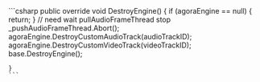 <PlatformWrapper platform="unity">
    ```csharp
    public override void DestroyEngine()
    {
        if (agoraEngine == null)
        {
            return;
        }
        // need wait pullAudioFrameThread stop 
        _pushAudioFrameThread.Abort();
        agoraEngine.DestroyCustomAudioTrack(audioTrackID);
        agoraEngine.DestroyCustomVideoTrack(videoTrackID);
        base.DestroyEngine();

    }
    ```
</PlatformWrapper>